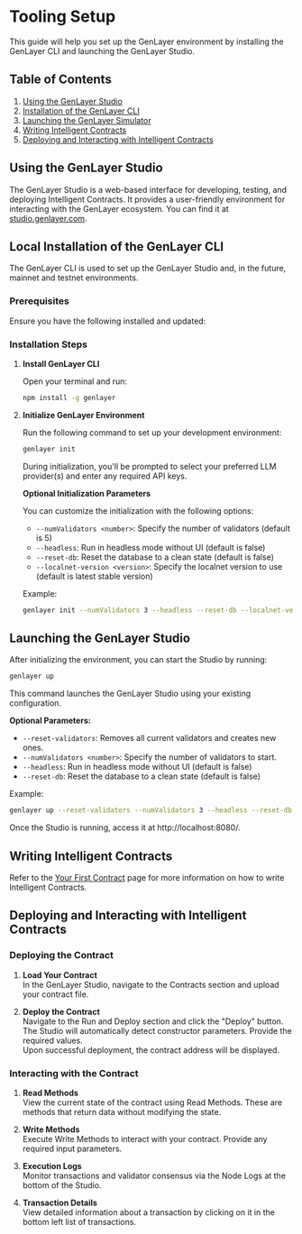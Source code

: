 
# Tooling Setup

This guide will help you set up the GenLayer environment by installing the GenLayer CLI and launching the GenLayer Studio.

## Table of Contents
1. [Using the GenLayer Studio](#using-the-genlayer-studio)
2. [Installation of the GenLayer CLI](#installation-of-the-genlayer-cli) 
3. [Launching the GenLayer Simulator](#launching-the-genlayer-simulator)
4. [Writing Intelligent Contracts](#writing-intelligent-contracts)
5. [Deploying and Interacting with Intelligent Contracts](#deploying-and-interacting-with-intelligent-contracts)

## Using the GenLayer Studio

The GenLayer Studio is a web-based interface for developing, testing, and deploying Intelligent Contracts. It provides a user-friendly environment for interacting with the GenLayer ecosystem. You can find it at [studio.genlayer.com](https://studio.genlayer.com).

## Local Installation of the GenLayer CLI

The GenLayer CLI is used to set up the GenLayer Studio and, in the future, mainnet and testnet environments.

### Prerequisites
Ensure you have the following installed and updated:
<br/>
<div style={{ display: 'grid', gridTemplateColumns: 'repeat(2, minmax(0, 1fr))', gap: '1rem' }}>
  <CustomCard
    arrow
    title="Docker version 26+"
    description="Required to run the GenLayer environment"
    href="https://docs.docker.com/get-docker/"
    target="_blank"
  />
  <CustomCard
    arrow
    title="Node.js version 18+"
    description="Needed for the GenLayer CLI tool"
    href="https://nodejs.org/en/download/"
    target="_blank"
  />
</div>

### Installation Steps

1. **Install GenLayer CLI**

   Open your terminal and run:

   ```bash
   npm install -g genlayer
   ```

2. **Initialize GenLayer Environment**

   Run the following command to set up your development environment:

   ```bash
   genlayer init
   ```

   During initialization, you'll be prompted to select your preferred LLM provider(s) and enter any required API keys.

   **Optional Initialization Parameters**

   You can customize the initialization with the following options:

   - `--numValidators <number>`: Specify the number of validators (default is 5)
   - `--headless`: Run in headless mode without UI (default is false)
   - `--reset-db`: Reset the database to a clean state (default is false)
   - `--localnet-version <version>`: Specify the localnet version to use (default is latest stable version)

   Example:

   ```bash
   genlayer init --numValidators 3 --headless --reset-db --localnet-version v0.32.1
   ```

## Launching the GenLayer Studio

After initializing the environment, you can start the Studio by running:

```bash
genlayer up
```

This command launches the GenLayer Studio using your existing configuration.

**Optional Parameters:**
- `--reset-validators`: Removes all current validators and creates new ones.
- `--numValidators <number>`: Specify the number of validators to start.
- `--headless`: Run in headless mode without UI (default is false)
- `--reset-db`: Reset the database to a clean state (default is false)

Example:

```bash
genlayer up --reset-validators --numValidators 3 --headless --reset-db
```

Once the Studio is running, access it at http://localhost:8080/.

## Writing Intelligent Contracts

Refer to the [Your First Contract](./your-first-contract) page for more information on how to write Intelligent Contracts.

## Deploying and Interacting with Intelligent Contracts

### Deploying the Contract

1. **Load Your Contract**
<br/>In the GenLayer Studio, navigate to the Contracts section and upload your contract file.


3. **Deploy the Contract**
<br/>Navigate to the Run and Deploy section and click the "Deploy" button. 
<br/>The Studio will automatically detect constructor parameters. Provide the required values.
<br/>Upon successful deployment, the contract address will be displayed.

### Interacting with the Contract

1. **Read Methods**
<br/>View the current state of the contract using Read Methods. These are methods that return data without modifying the state.

2. **Write Methods**
<br/>Execute Write Methods to interact with your contract. Provide any required input parameters.

3. **Execution Logs**
<br/>Monitor transactions and validator consensus via the Node Logs at the bottom of the Studio.

4. **Transaction Details**
<br/>View detailed information about a transaction by clicking on it in the bottom left list of transactions.
